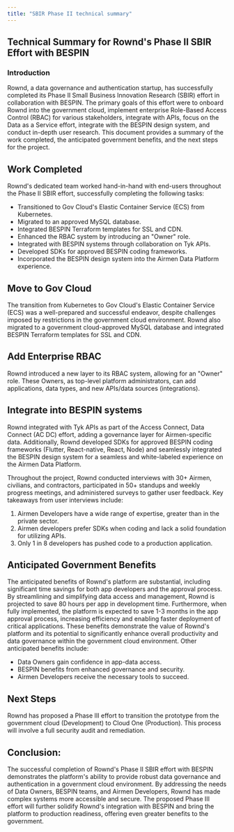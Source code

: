 ```yaml
---
title: "SBIR Phase II technical summary"
---
```

## Technical Summary for Rownd's Phase II SBIR Effort with BESPIN

### Introduction
Rownd, a data governance and authentication startup, has successfully completed its Phase II Small Business Innovation Research (SBIR) effort in collaboration with BESPIN. The primary goals of this effort were to onboard Rownd into the government cloud, implement enterprise Role-Based Access Control (RBAC) for various stakeholders, integrate with APIs, focus on the Data as a Service effort, integrate with the BESPIN design system, and conduct in-depth user research. This document provides a summary of the work completed, the anticipated government benefits, and the next steps for the project.

## Work Completed
Rownd's dedicated team worked hand-in-hand with end-users throughout the Phase II SBIR effort, successfully completing the following tasks:
- Transitioned to Gov Cloud's Elastic Container Service (ECS) from Kubernetes.
- Migrated to an approved MySQL database.
- Integrated BESPIN Terraform templates for SSL and CDN.
- Enhanced the RBAC system by introducing an "Owner" role.
- Integrated with BESPIN systems through collaboration on Tyk APIs.
- Developed SDKs for approved BESPIN coding frameworks.
- Incorporated the BESPIN design system into the Airmen Data Platform experience.

## Move to Gov Cloud
The transition from Kubernetes to Gov Cloud's Elastic Container Service (ECS) was a well-prepared and successful endeavor, despite challenges imposed by restrictions in the government cloud environment. Rownd also migrated to a government cloud-approved MySQL database and integrated BESPIN Terraform templates for SSL and CDN.

## Add Enterprise RBAC
Rownd introduced a new layer to its RBAC system, allowing for an "Owner" role. These Owners, as top-level platform administrators, can add applications, data types, and new APIs/data sources (integrations).

## Integrate into BESPIN systems
Rownd integrated with Tyk APIs as part of the Access Connect, Data Connect (AC DC) effort, adding a governance layer for Airmen-specific data. Additionally, Rownd developed SDKs for approved BESPIN coding frameworks (Flutter, React-native, React, Node) and seamlessly integrated the BESPIN design system for a seamless and white-labeled experience on the Airmen Data Platform.

Throughout the project, Rownd conducted interviews with 30+ Airmen, civilians, and contractors, participated in 50+ standups and weekly progress meetings, and administered surveys to gather user feedback. Key takeaways from user interviews include:
1. Airmen Developers have a wide range of expertise, greater than in the private sector.
2. Airmen developers prefer SDKs when coding and lack a solid foundation for utilizing APIs.
3. Only 1 in 8 developers has pushed code to a production application.

## Anticipated Government Benefits
The anticipated benefits of Rownd's platform are substantial, including significant time savings for both app developers and the approval process. By streamlining and simplifying data access and management, Rownd is projected to save 80 hours per app in development time. Furthermore, when fully implemented, the platform is expected to save 1-3 months in the app approval process, increasing efficiency and enabling faster deployment of critical applications. These benefits demonstrate the value of Rownd's platform and its potential to significantly enhance overall productivity and data governance within the government cloud environment. Other anticipated benefits include:
- Data Owners gain confidence in app-data access.
- BESPIN benefits from enhanced governance and security.
- Airmen Developers receive the necessary tools to succeed.

## Next Steps
Rownd has proposed a Phase III effort to transition the prototype from the government cloud (Development) to Cloud One (Production). This process will involve a full security audit and remediation.

## Conclusion:
The successful completion of Rownd's Phase II SBIR effort with BESPIN demonstrates the platform's ability to provide robust data governance and authentication in a government cloud environment. By addressing the needs of Data Owners, BESPIN teams, and Airmen Developers, Rownd has made complex systems more accessible and secure. The proposed Phase III effort will further solidify Rownd's integration with BESPIN and bring the platform to production readiness, offering even greater benefits to the government.

